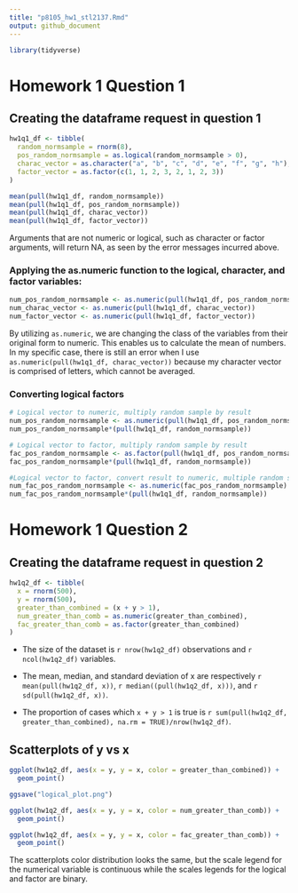 ```yaml
---
title: "p8105_hw1_stl2137.Rmd"
output: github_document
---
```


```r
library(tidyverse)
```

# Homework 1 Question 1

## Creating the dataframe request in question 1

```r
hw1q1_df <- tibble(
  random_normsample = rnorm(8),
  pos_random_normsample = as.logical(random_normsample > 0), 
  charac_vector = as.character("a", "b", "c", "d", "e", "f", "g", "h"),
  factor_vector = as.factor(c(1, 1, 2, 3, 2, 1, 2, 3)) 
)

mean(pull(hw1q1_df, random_normsample))
mean(pull(hw1q1_df, pos_random_normsample))
mean(pull(hw1q1_df, charac_vector))
mean(pull(hw1q1_df, factor_vector))
```
Arguments that are not numeric or logical, such as character or factor arguments, will return NA, as seen by the error messages incurred above.

### Applying the as.numeric function to the logical, character, and factor variables:

```r
num_pos_random_normsample <- as.numeric(pull(hw1q1_df, pos_random_normsample))
num_charac_vector <- as.numeric(pull(hw1q1_df, charac_vector))
num_factor_vector <- as.numeric(pull(hw1q1_df, factor_vector))
```
By utilizing `as.numeric`, we are changing the class of the variables from their original form to numeric. This enables us to calculate the mean of numbers. In my specific case, there is still an error when I use `as.numeric(pull(hw1q1_df, charac_vector))` because my character vector is comprised of letters, which cannot be averaged.

### Converting logical factors

```r
# Logical vector to numeric, multiply random sample by result
num_pos_random_normsample <- as.numeric(pull(hw1q1_df, pos_random_normsample))
num_pos_random_normsample*(pull(hw1q1_df, random_normsample))

# Logical vector to factor, multiply random sample by result
fac_pos_random_normsample <- as.factor(pull(hw1q1_df, pos_random_normsample))
fac_pos_random_normsample*(pull(hw1q1_df, random_normsample))

#Logical vector to factor, convert result to numeric, multiple random sample by result
num_fac_pos_random_normsample <- as.numeric(fac_pos_random_normsample)
num_fac_pos_random_normsample*(pull(hw1q1_df, random_normsample))
```

# Homework 1 Question 2

## Creating the dataframe request in question 2
```r
hw1q2_df <- tibble(
  x = rnorm(500),
  y = rnorm(500),
  greater_than_combined = (x + y > 1),
  num_greater_than_comb = as.numeric(greater_than_combined),
  fac_greater_than_comb = as.factor(greater_than_combined)
)
```
* The size of the dataset is `r nrow(hw1q2_df)` observations and `r ncol(hw1q2_df)` variables.

* The mean, median, and standard deviation of x are respectively `r mean(pull(hw1q2_df, x))`, `r median((pull(hw1q2_df, x)))`, and `r sd(pull(hw1q2_df, x))`.

* The proportion of cases which `x + y > 1 ` is true is `r sum(pull(hw1q2_df, greater_than_combined), na.rm = TRUE)/nrow(hw1q2_df)`.

## Scatterplots of y vs x
```r
ggplot(hw1q2_df, aes(x = y, y = x, color = greater_than_combined)) +
  geom_point()

ggsave("logical_plot.png")

ggplot(hw1q2_df, aes(x = y, y = x, color = num_greater_than_comb)) +
  geom_point()

ggplot(hw1q2_df, aes(x = y, y = x, color = fac_greater_than_comb)) +
  geom_point()

```
The scatterplots color distribution looks the same, but the scale legend for the numerical variable is continuous while the scales legends for the logical and factor are binary. 
